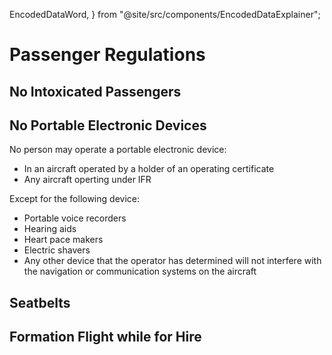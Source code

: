   EncodedDataWord,
} from "@site/src/components/EncodedDataExplainer";

# Passenger Regulations

## No Intoxicated Passengers

<Reg part="91.17" />

## No Portable Electronic Devices

No person may operate a portable electronic device:

- In an aircraft operated by a holder of an operating certificate
- Any aircraft operting under IFR

Except for the following device:

- Portable voice recorders
- Hearing aids
- Heart pace makers
- Electric shavers
- Any other device that the operator has determined will not interfere with the
  navigation or communication systems on the aircraft

<Reg part="91.21" />

## Seatbelts

<Reg part="91.107" />

## Formation Flight while for Hire

<Reg part="91.111" />
